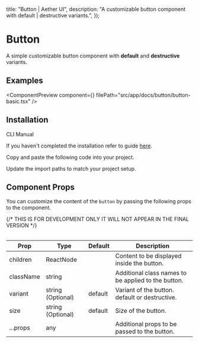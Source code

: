 
  title: "Button | Aether UI",
  description: "A customizable button component with default | destructive variants.",
});

# Button

A simple customizable button component with **default** and **destructive** variants.

## Examples

<ComponentPreview component={<ButtonBasic />} filePath="src/app/docs/button/button-basic.tsx" />

## Installation

<Tabs defaultValue="cli">

<TabsList>
  <TabsTrigger value="cli">CLI</TabsTrigger>
  <TabsTrigger value="manual">Manual</TabsTrigger>
</TabsList>

<TabsContent value="cli">

<InstallationCli value="button" />

</TabsContent>

<TabsContent value="manual">

<Steps>

<Step>If you haven't completed the installation refer to guide [here](/docs/installation).</Step>

<Step>Copy and paste the following code into your project.</Step>

<CodeBlock filePath="src/components/content/button.tsx" />

<Step>Update the import paths to match your project setup.</Step>

</Steps>

</TabsContent>

</Tabs>

## Component Props

You can customize the content of the `button` by passing the following props to the component.

<Table data={{
  headers: ["Prop", "Type", "Default", "Description"],
  rows: [
    ["children", "ReactNode", "", "Content to be displayed inside the button."],
    ["className", "string", "", "Additional class names to be applied to the button."],
    ["variant", "string (Optional)", "default", "Variant of the button. default or destructive."],
    ["size", "string (Optional)", "default", "Size of the button."],
    ["...props", "any", "", "Additional props to be passed to the button."],
  ],
}}>
{/* THIS IS FOR DEVELOPMENT ONLY IT WILL NOT APPEAR IN THE FINAL VERSION */}

| Prop      | Type              | Default | Description                                         |
| --------- | ----------------- | ------- | --------------------------------------------------- |
| children  | ReactNode         |         | Content to be displayed inside the button.          |
| className | string            |         | Additional class names to be applied to the button. |
| variant   | string (Optional) | default | Variant of the button. default or destructive.      |
| size      | string (Optional) | default | Size of the button.                                 |
| ...props  | any               |         | Additional props to be passed to the button.        |

</Table>

<PrevNextBtn current="button" />
